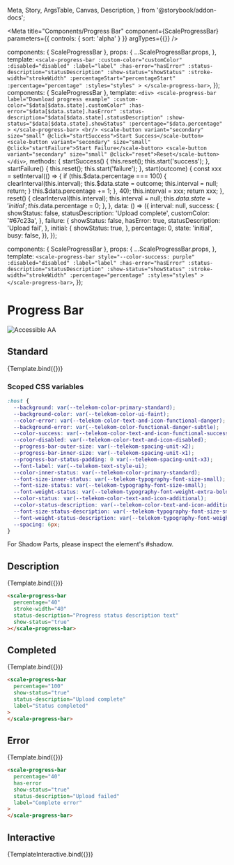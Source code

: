   Meta,
  Story,
  ArgsTable,
  Canvas,
  Description,
} from '@storybook/addon-docs';

<Meta
  title="Components/Progress Bar"
  component={ScaleProgressBar}
  parameters={{
    controls: {
      sort: 'alpha'
    }
  }}
  argTypes={{}}
/>

  components: { ScaleProgressBar },
  props: {
    ...ScaleProgressBar.props,
  },
  template: `
      <scale-progress-bar
        :custom-color="customColor"
        :disabled="disabled"
        :label="label"
        :has-error="hasError"
        :status-description="statusDescription"
        :show-status="showStatus"
        :stroke-width="strokeWidth"
        :percentageStart="percentageStart"
        :percentage="percentage"
        :styles="styles"
      >
      </scale-progress-bar>
  `,
});
  components: { ScaleProgressBar },
  template: `
      <div>
          <scale-progress-bar
            label="Download progress example"
            :custom-color="$data[$data.state].customColor"
            :has-error="$data[$data.state].hasError"
            :status-description="$data[$data.state].statusDescription"
            :show-status="$data[$data.state].showStatus"
            :percentage="$data.percentage"
          >
          </scale-progress-bar>
          <br/>
          <scale-button variant="secondary" size="small" @click="startSuccess">Start Success</scale-button>
          <scale-button variant="secondary" size="small" @click="startFailure">Start Failure</scale-button>
          <scale-button variant="secondary" size="small" @click="reset">Reset</scale-button>
      </div>
  `,
  methods: {
    startSuccess() {
      this.reset();
      this.start('success');
    },
    startFailure() {
      this.reset();
      this.start('failure');
    },
    start(outcome) {
      const xxx = setInterval(() => {
        if (this.$data.percentage === 100) {
          clearInterval(this.interval);
          this.$data.state = outcome;
          this.interval = null;
          return;
        }
        this.$data.percentage += 1;
      }, 40);
      this.interval = xxx;
      return xxx;
    },
    reset() {
      clearInterval(this.interval);
      this.interval = null;
      this.$data.state = 'initial';
      this.$data.percentage = 0;
    },
  },
  data: () => ({
    interval: null,
    success: {
      showStatus: false,
      statusDescription: 'Upload complete',
      customColor: '#67c23a',
    },
    failure: {
      showStatus: false,
      hasError: true,
      statusDescription: 'Upload fail',
    },
    initial: {
      showStatus: true,
    },
    percentage: 0,
    state: 'initial',
    busy: false,
  }),
});

  components: { ScaleProgressBar },
  props: {
    ...ScaleProgressBar.props,
  },
  template: `
      <scale-progress-bar style="--color-success: purple"
        :disabled="disabled"
        :label="label"
        :has-error="hasError"
        :status-description="statusDescription"
        :show-status="showStatus"
        :stroke-width="strokeWidth"
        :percentage="percentage"
        :styles="styles"
      >
      </scale-progress-bar>
  `,
});

<div
  style={{
    display: 'inline-flex',
    alignItems: 'center',
    justifyContent: 'space-between',
    width: '100%',
  }}
>
  <h1>Progress Bar</h1>
  <img src="assets/aa.png" alt="Accessible AA" />
</div>

## Standard

<Canvas withSource="none">
  <Story
    name="Standard"
    args={{
      percentage: 20,
      label: 'Standard',
    }}
  >
    {Template.bind({})}
  </Story>
</Canvas>

<ArgsTable story="Standard" />

### Scoped CSS variables

```css
:host {
  --background: var(--telekom-color-primary-standard);
  --background-color: var(--telekom-color-ui-faint);
  --color-error: var(--telekom-color-text-and-icon-functional-danger);
  --background-error: var(--telekom-color-functional-danger-subtle);
  --color-success: var(--telekom-color-text-and-icon-functional-success);
  --color-disabled: var(--telekom-color-text-and-icon-disabled);
  --progress-bar-outer-size: var(--telekom-spacing-unit-x2);
  --progress-bar-inner-size: var(--telekom-spacing-unit-x1);
  --progress-bar-status-padding: 0 var(--telekom-spacing-unit-x3);  
  --font-label: var(--telekom-text-style-ui);
  --color-inner-status: var(--telekom-color-primary-standard);
  --font-size-inner-status: var(--telekom-typography-font-size-small);
  --font-size-status: var(--telekom-typography-font-size-small);
  --font-weight-status: var(--telekom-typography-font-weight-extra-bold);
  --color-status: var(--telekom-color-text-and-icon-additional);
  --color-status-description: var(--telekom-color-text-and-icon-additional);
  --font-size-status-description: var(--telekom-typography-font-size-small);
  --font-weight-status-description: var(--telekom-typography-font-weight-bold);
  --spacing: 6px;
}
```

For Shadow Parts, please inspect the element's #shadow.

## Description

<Canvas withSource="none">
  <Story
    name="Description"
    args={{
      percentage: 40,
      statusDescription: 'Progress status description text',
      label: 'Description',
      showStatus: true,
    }}
  >
    {Template.bind({})}
  </Story>
</Canvas>

```html
<scale-progress-bar
  percentage="40"
  stroke-width="40"
  status-description="Progress status description text"
  show-status="true"
></scale-progress-bar>
```

## Completed

<Canvas withSource="none">
  <Story
    name="Completed"
    args={{
      percentage: 100,
      showStatus: false,
      statusDescription: 'Upload complete',
      label: 'Completed',
    }}
  >
    {Template.bind({})}
  </Story>
</Canvas>

```html
<scale-progress-bar
  percentage="100"
  show-status="true"
  status-description="Upload complete"
  label="Status completed"
>
</scale-progress-bar>
```

## Error

<Canvas withSource="none">
  <Story
    name="Error"
    args={{
      percentage: 40,
      hasError: true,
      showStatus: true,
      statusDescription: 'Upload fail',
      label: 'Error',
    }}
  >
    {Template.bind({})}
  </Story>
</Canvas>

```html
<scale-progress-bar
  percentage="40"
  has-error
  show-status="true"
  status-description="Upload failed"
  label="Complete error"
>
</scale-progress-bar>
```

## Interactive

<Canvas withSource="none">
  <Story
    name="Interactive"
    args={{
      percentage: 0,
      hasError: true,
      showStatus: false,
      statusDescription: 'Upload fail',
      label: 'Interactive',
    }}
  >
    {TemplateInteractive.bind({})}
  </Story>
</Canvas>
